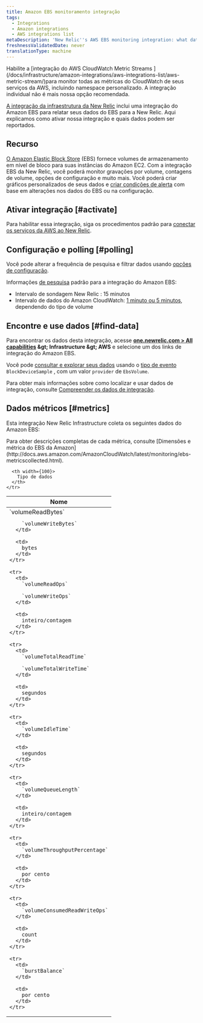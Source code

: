 ```yaml
---
title: Amazon EBS monitoramento integração
tags:
  - Integrations
  - Amazon integrations
  - AWS integrations list
metaDescription: 'New Relic''s AWS EBS monitoring integration: what data it reports, and how to enable it.'
freshnessValidatedDate: never
translationType: machine
---
```


<Callout variant="important">
  Habilite a [integração do AWS CloudWatch Metric Streams ](/docs/infrastructure/amazon-integrations/aws-integrations-list/aws-metric-stream/)para monitor todas as métricas do CloudWatch de seus serviços da AWS, incluindo namespace personalizado. A integração individual não é mais nossa opção recomendada.
</Callout>

[A integração da infraestrutura da New Relic](/docs/infrastructure/introduction-infra-monitoring) inclui uma integração do Amazon EBS para relatar seus dados do EBS para a New Relic. Aqui explicamos como ativar nossa integração e quais dados podem ser reportados.

## Recurso

[O Amazon Elastic Block Store](https://aws.amazon.com/ebs/) (EBS) fornece volumes de armazenamento em nível de bloco para suas instâncias do Amazon EC2. Com a integração EBS da New Relic, você poderá monitor gravações por volume, contagens de volume, opções de configuração e muito mais. Você poderá criar gráficos personalizados de seus dados e [criar condições de alerta](/docs/infrastructure/new-relic-infrastructure/infrastructure-alert-conditions/infrastructure-alerts-add-edit-or-view-host-alert-information) com base em alterações nos dados do EBS ou na configuração.

## Ativar integração [#activate]

Para habilitar essa integração, siga os procedimentos padrão para [conectar os serviços da AWS ao New Relic](/docs/infrastructure/infrastructure-integrations/getting-started/connect-aws-integrations-infrastructure).

## Configuração e polling [#polling]

Você pode alterar a frequência de pesquisa e filtrar dados usando [opções de configuração](/docs/integrations/new-relic-integrations/getting-started/configure-polling-frequency-data-collection-cloud-integrations).

Informações [de pesquisa](/docs/infrastructure/amazon-integrations/aws-integrations-list/aws-polling-intervals-infrastructure-integrations) padrão para a integração do Amazon EBS:

* Intervalo de sondagem New Relic : 15 minutos
* Intervalo de dados do Amazon CloudWatch: [1 minuto ou 5 minutos](http://docs.aws.amazon.com/AmazonCloudWatch/latest/monitoring/ebs-metricscollected.html), dependendo do tipo de volume

## Encontre e use dados [#find-data]

Para encontrar os dados desta integração, acesse <DNT>**[one.newrelic.com &gt; All capabilities](https://one.newrelic.com/all-capabilities) &amp;gt; Infrastructure &amp;gt; AWS**</DNT> e selecione um dos links de integração do Amazon EBS.

Você pode [consultar e explorar seus dados](/docs/using-new-relic/data/understand-data/query-new-relic-data) usando o [tipo de evento](/docs/data-apis/understand-data/new-relic-data-types/#event-data) `BlockDeviceSample` , com um valor `provider` de `EbsVolume`.

Para obter mais informações sobre como localizar e usar dados de integração, consulte [Compreender os dados de integração](/docs/infrastructure/integrations/find-use-infrastructure-integration-data).

## Dados métricos [#metrics]

Esta integração New Relic Infrastructure coleta os seguintes dados do Amazon EBS:

<Callout variant="tip">
  Para obter descrições completas de cada métrica, consulte [Dimensões e métrica do EBS da Amazon](http://docs.aws.amazon.com/AmazonCloudWatch/latest/monitoring/ebs-metricscollected.html).
</Callout>

<table>
  <thead>
    <tr>
      <th width={200}>
        Nome
      </th>

      <th width={100}>
        Tipo de dados
      </th>
    </tr>
  </thead>

  <tbody>
    <tr>
      <td>
        `volumeReadBytes`

        `volumeWriteBytes`
      </td>

      <td>
        bytes
      </td>
    </tr>

    <tr>
      <td>
        `volumeReadOps`

        `volumeWriteOps`
      </td>

      <td>
        inteiro/contagem
      </td>
    </tr>

    <tr>
      <td>
        `volumeTotalReadTime`

        `volumeTotalWriteTime`
      </td>

      <td>
        segundos
      </td>
    </tr>

    <tr>
      <td>
        `volumeIdleTime`
      </td>

      <td>
        segundos
      </td>
    </tr>

    <tr>
      <td>
        `volumeQueueLength`
      </td>

      <td>
        inteiro/contagem
      </td>
    </tr>

    <tr>
      <td>
        `volumeThroughputPercentage`
      </td>

      <td>
        por cento
      </td>
    </tr>

    <tr>
      <td>
        `volumeConsumedReadWriteOps`
      </td>

      <td>
        count
      </td>
    </tr>

    <tr>
      <td>
        `burstBalance`
      </td>

      <td>
        por cento
      </td>
    </tr>
  </tbody>
</table>